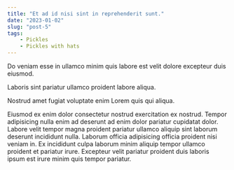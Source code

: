 ```yaml
---
title: "Et ad id nisi sint in reprehenderit sunt."
date: "2023-01-02"
slug: "post-5"
tags:
    - Pickles
    - Pickles with hats
---
```


Do veniam esse in ullamco minim quis labore est velit dolore excepteur duis eiusmod.

Laboris sint pariatur ullamco proident labore aliqua.

Nostrud amet fugiat voluptate enim Lorem quis qui aliqua.

Eiusmod ex enim dolor consectetur nostrud exercitation ex nostrud. Tempor adipisicing nulla enim ad deserunt ad enim dolor pariatur cupidatat dolor. Labore velit tempor magna proident pariatur ullamco aliquip sint laborum deserunt incididunt nulla. Laborum officia adipisicing officia proident nisi veniam in. Ex incididunt culpa laborum minim aliquip tempor ullamco proident et pariatur irure. Excepteur velit pariatur proident duis laboris ipsum est irure minim quis tempor pariatur.